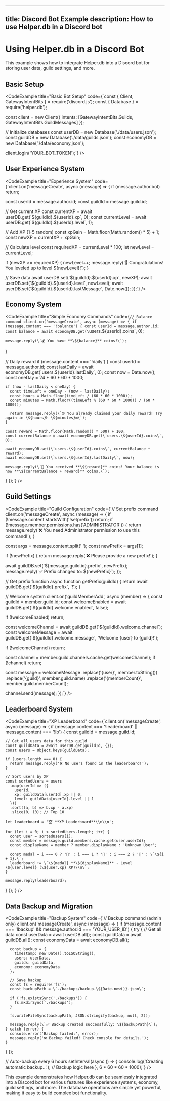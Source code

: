 
---
title: Discord Bot Example
description: How to use Helper.db in a Discord bot
---


# Using Helper.db in a Discord Bot

This example shows how to integrate Helper.db into a Discord bot for storing user data, guild settings, and more.

## Basic Setup

<CodeExample
  title="Basic Bot Setup"
  code={`const { Client, GatewayIntentBits } = require('discord.js');
const { Database } = require('helper.db');

const client = new Client({
  intents: [GatewayIntentBits.Guilds, GatewayIntentBits.GuildMessages]
});

// Initialize databases
const userDB = new Database('./data/users.json');
const guildDB = new Database('./data/guilds.json');
const economyDB = new Database('./data/economy.json');

client.login('YOUR_BOT_TOKEN');`}
/>

## User Experience System

<CodeExample
  title="Experience System"
  code={`client.on('messageCreate', async (message) => {
  if (message.author.bot) return;
  
  const userId = message.author.id;
  const guildId = message.guild.id;
  
  // Get current XP
  const currentXP = await userDB.get(\`\${guildId}.\${userId}.xp\`, 0);
  const currentLevel = await userDB.get(\`\${guildId}.\${userId}.level\`, 1);
  
  // Add XP (1-5 random)
  const xpGain = Math.floor(Math.random() * 5) + 1;
  const newXP = currentXP + xpGain;
  
  // Calculate level
  const requiredXP = currentLevel * 100;
  let newLevel = currentLevel;
  
  if (newXP >= requiredXP) {
    newLevel++;
    message.reply(\`🎉 Congratulations! You leveled up to level \${newLevel}!\`);
  }
  
  // Save data
  await userDB.set(\`\${guildId}.\${userId}.xp\`, newXP);
  await userDB.set(\`\${guildId}.\${userId}.level\`, newLevel);
  await userDB.set(\`\${guildId}.\${userId}.lastMessage\`, Date.now());
});`}
/>

## Economy System

<CodeExample
  title="Simple Economy Commands"
  code={`// Balance command
client.on('messageCreate', async (message) => {
  if (message.content === '!balance') {
    const userId = message.author.id;
    const balance = await economyDB.get(\`users.\${userId}.coins\`, 0);
    
    message.reply(\`💰 You have **\${balance}** coins!\`);
  }
  
  // Daily reward
  if (message.content === '!daily') {
    const userId = message.author.id;
    const lastDaily = await economyDB.get(\`users.\${userId}.lastDaily\`, 0);
    const now = Date.now();
    const oneDay = 24 * 60 * 60 * 1000;
    
    if (now - lastDaily < oneDay) {
      const timeLeft = oneDay - (now - lastDaily);
      const hours = Math.floor(timeLeft / (60 * 60 * 1000));
      const minutes = Math.floor((timeLeft % (60 * 60 * 1000)) / (60 * 1000));
      
      return message.reply(\`⏰ You already claimed your daily reward! Try again in \${hours}h \${minutes}m\`);
    }
    
    const reward = Math.floor(Math.random() * 500) + 100;
    const currentBalance = await economyDB.get(\`users.\${userId}.coins\`, 0);
    
    await economyDB.set(\`users.\${userId}.coins\`, currentBalance + reward);
    await economyDB.set(\`users.\${userId}.lastDaily\`, now);
    
    message.reply(\`🎁 You received **\${reward}** coins! Your balance is now **\${currentBalance + reward}** coins.\`);
  }
});`}
/>

## Guild Settings

<CodeExample
  title="Guild Configuration"
  code={`// Set prefix command
client.on('messageCreate', async (message) => {
  if (!message.content.startsWith('!setprefix')) return;
  if (!message.member.permissions.has('ADMINISTRATOR')) {
    return message.reply('❌ You need Administrator permission to use this command!');
  }
  
  const args = message.content.split(' ');
  const newPrefix = args[1];
  
  if (!newPrefix) {
    return message.reply('❌ Please provide a new prefix!');
  }
  
  await guildDB.set(\`\${message.guild.id}.prefix\`, newPrefix);
  message.reply(\`✅ Prefix changed to: \${newPrefix}\`);
});

// Get prefix function
async function getPrefix(guildId) {
  return await guildDB.get(\`\${guildId}.prefix\`, '!');
}

// Welcome system
client.on('guildMemberAdd', async (member) => {
  const guildId = member.guild.id;
  const welcomeEnabled = await guildDB.get(\`\${guildId}.welcome.enabled\`, false);
  
  if (!welcomeEnabled) return;
  
  const welcomeChannel = await guildDB.get(\`\${guildId}.welcome.channel\`);
  const welcomeMessage = await guildDB.get(\`\${guildId}.welcome.message\`, 'Welcome {user} to {guild}!');
  
  if (!welcomeChannel) return;
  
  const channel = member.guild.channels.cache.get(welcomeChannel);
  if (!channel) return;
  
  const message = welcomeMessage
    .replace('{user}', member.toString())
    .replace('{guild}', member.guild.name)
    .replace('{memberCount}', member.guild.memberCount);
    
  channel.send(message);
});`}
/>

## Leaderboard System

<CodeExample
  title="XP Leaderboard"
  code={`client.on('messageCreate', async (message) => {
  if (message.content === '!leaderboard' || message.content === '!lb') {
    const guildId = message.guild.id;
    
    // Get all users data for this guild
    const guildData = await userDB.get(guildId, {});
    const users = Object.keys(guildData);
    
    if (users.length === 0) {
      return message.reply('❌ No users found in the leaderboard!');
    }
    
    // Sort users by XP
    const sortedUsers = users
      .map(userId => ({
        userId,
        xp: guildData[userId].xp || 0,
        level: guildData[userId].level || 1
      }))
      .sort((a, b) => b.xp - a.xp)
      .slice(0, 10); // Top 10
    
    let leaderboard = '🏆 **XP Leaderboard**\\n\\n';
    
    for (let i = 0; i < sortedUsers.length; i++) {
      const user = sortedUsers[i];
      const member = message.guild.members.cache.get(user.userId);
      const displayName = member ? member.displayName : 'Unknown User';
      
      const medal = i === 0 ? '🥇' : i === 1 ? '🥈' : i === 2 ? '🥉' : \`\${i + 1}.\`;
      leaderboard += \`\${medal} **\${displayName}** - Level \${user.level} (\${user.xp} XP)\\n\`;
    }
    
    message.reply(leaderboard);
  }
});`}
/>

## Data Backup and Migration

<CodeExample
  title="Backup System"
  code={`// Backup command (admin only)
client.on('messageCreate', async (message) => {
  if (message.content === '!backup' && message.author.id === 'YOUR_USER_ID') {
    try {
      // Get all data
      const userData = await userDB.all();
      const guildData = await guildDB.all();
      const economyData = await economyDB.all();
      
      const backup = {
        timestamp: new Date().toISOString(),
        users: userData,
        guilds: guildData,
        economy: economyData
      };
      
      // Save backup
      const fs = require('fs');
      const backupPath = \`./backups/backup-\${Date.now()}.json\`;
      
      if (!fs.existsSync('./backups')) {
        fs.mkdirSync('./backups');
      }
      
      fs.writeFileSync(backupPath, JSON.stringify(backup, null, 2));
      
      message.reply(\`✅ Backup created successfully: \${backupPath}\`);
    } catch (error) {
      console.error('Backup failed:', error);
      message.reply('❌ Backup failed! Check console for details.');
    }
  }
});

// Auto-backup every 6 hours
setInterval(async () => {
  console.log('Creating automatic backup...');
  // Backup logic here
}, 6 * 60 * 60 * 1000);`}
/>

This example demonstrates how Helper.db can be seamlessly integrated into a Discord bot for various features like experience systems, economy, guild settings, and more. The database operations are simple yet powerful, making it easy to build complex bot functionality.
